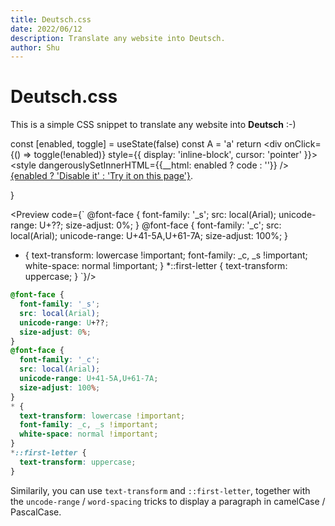 ```yaml
---
title: Deutsch.css
date: 2022/06/12
description: Translate any website into Deutsch.
author: Shu
---
```


# Deutsch.css

This is a simple CSS snippet to translate any website into **Deutsch** :-)


  const [enabled, toggle] = useState(false)
  const A = 'a'
  return <div onClick={() => toggle(!enabled)} style={{ display: 'inline-block', cursor: 'pointer' }}>
    <style dangerouslySetInnerHTML={{__html: enabled ? code : ''}}
    />
    <A href='#'>{enabled ? 'Disable it' : 'Try it on this page'}</A>.
  </div>
}

<Preview code={`
  @font-face {
    font-family: '_s';
    src: local(Arial);
    unicode-range: U+??;
    size-adjust: 0%;
  }
  @font-face {
    font-family: '_c';
    src: local(Arial);
    unicode-range: U+41-5A,U+61-7A;
    size-adjust: 100%;
  }
  * {
    text-transform: lowercase !important;
    font-family: _c, _s !important;
    white-space: normal !important;
  }
  *::first-letter {
    text-transform: uppercase;
  }
  `}/>

```css
@font-face {
  font-family: '_s';
  src: local(Arial);
  unicode-range: U+??;
  size-adjust: 0%;
}
@font-face {
  font-family: '_c';
  src: local(Arial);
  unicode-range: U+41-5A,U+61-7A;
  size-adjust: 100%;
}
* {
  text-transform: lowercase !important;
  font-family: _c, _s !important;
  white-space: normal !important;
}
*::first-letter {
  text-transform: uppercase;
}
```

Similarily, you can use `text-transform` and `::first-letter`, together with the `uncode-range` / `word-spacing` tricks to display a paragraph in camelCase / PascalCase.
